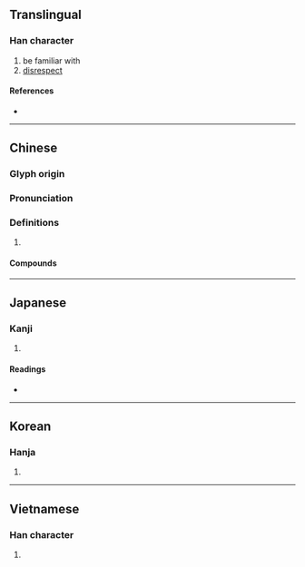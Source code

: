 {{character info}}
==Translingual==

===Han character===
{{Han char|rn=94|rad=犬|as=05|sn=8|four=46250|canj=KHWL|ids=⿰犭甲}}

# be familiar with
# [[disrespect]]

====References====
* {{Han ref|kx=0708.250|dkj=20329|dj=1121.090|hdz=21339.100|uh=72CE|ud=29390|bh=AAAD|bd=43693}}

----

==Chinese==
{{zh-forms}}

===Glyph origin===
{{Han etym}}

===Pronunciation===
{{zh-pron
|m=xiá
|c=haap6
|mc=y
|oc=y
|cat=
}}

===Definitions===
{{zh-hanzi}}

# {{rfdef|zh}}

====Compounds====
{{zh-der|狎客|狎侮|狎褻|狎語|相狎|狎昵|狎邪|狎遊|狎翫|狎玩|狎暱|狎信|狎弄}}

----

==Japanese==

===Kanji===
{{ja-kanji|grade=|rs=犬05}}

# {{rfdef|ja|sort=犬05}}

====Readings====
* {{ja-readings
|goon=ぎょう<げふ
|kanon=こう<かふ
|kun=あなど-る, な-れる
}}

----

==Korean==

===Hanja===
{{ko-hanja|hangeul=압|eumhun=|rv=ap|mr=ap|y=ap}}

# {{rfdef|ko|sort=犬05}}

----

==Vietnamese==

===Han character===
{{vi-hantu|[[hiệp]], [[hạp]]|rs=犬05}}

# {{rfdef|vi|sort=犬05}}